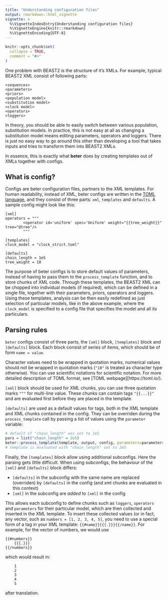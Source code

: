 ```yaml
---
title: "Understanding configuration files"
output: rmarkdown::html_vignette
vignette: >
  %\VignetteIndexEntry{Understanding configuration files}
  %\VignetteEngine{knitr::rmarkdown}
  %\VignetteEncoding{UTF-8}
---
```


```r
knitr::opts_chunk$set(
  collapse = TRUE,
  comment = "#>"
)
```

One problem with BEAST2 is the structure of it's XMLs.
For example, typical BEAST2 XML consist of following parts:

```
<sequences>
<parameters>
<priors>
<population model>
<substitution model>
<clock model>
<operators>
<loggers>
```

In theory, you should be able to easily switch between various population, substitution models.
In practice, this is not easy at all as changing a substitution model means editing parameters, operators and loggers.
There is just no easy way to go around this other than developing a tool that takes inputs and tries to transform them into BEAST2 XMLs.

In essence, this is exactly what **beter** does by creating templates out of XMLs together with configs.

## What is config?
Configs are beter configuration files, partners to the XML templates.
For human readability, instead of XML, beter configs are written in the [TOML language](https://toml.io/), and they consist of three parts: `xml`, `templates` and `defaults`.
A sample config might look like this:

```
[xml]
operators = """
        <operator id='uniform' spec='Uniform' weight="{{tree_weight}}" tree="@tree"/>
        """

[templates]
clock_model = "clock_strict.toml"

[defaults]
chain_length = 1e5
tree_weight = 10
```

The purpose of beter configs is to store default values of parameters, instead of having to pass them to the `process_template` function, and to store chunks of XML code.
Through these templates, the BEAST2 XML can be chopped into individual models (if required), which can be defined in a single file, together with their parameters, priors, operators and loggers.
Using these templates, analysis can be then easily redefined as just selection of particular models, like in the above example, where the `clock_model` is specified to a config file that specifies the model and all its particulars.

## Parsing rules
`beter` configs consist of three parts, the `[xml]` block, `[templates]` block and `[defaults]` block. Each block consist of series of items, which should be of form `name = value`.

Character values need to be wrapped in quotation marks, numerical values should not be wrapped in quotation marks (`"10"` is treated as character type otherwise). You can use scientific notations for scientific notation. For more detailed description of TOML format, see [TOML webpage][https://toml.io/).

`[xml]` block should be used for XML chunks, you can use three quotation marks `"""` for multi-line value. These chunks can contain tags `"{{...}}"` and are evaluated first before they are placed in the template.

`[defaults]` are used as a default values for tags, both in the XML template and XML chunks contained in the config. They can be overriden during the `process_template` call by passing a list of values using the `parameter` variable:

```r
# default of "chain_length" was set to 1e5 
pars = list("chain_length" = 2e5)
beter::process_template(template, output, config, parameters=parameters)
# template is evaluated with "chain_length" set to 2e5
```

Finally, the `[templates]` block allow using additional subconfigs. Here the parsing gets little difficult. When using subconfigs, the behaviour of the `[xml]` and `[defaults]` block differs:

* `[defaults]` in the subconfig with the same name are replaced (overriden) by `[defaults]` in the config (and xml chunks are evaluated in this context)
* `[xml]` in the subconfig are *added* to `[xml]` in the config

This allows each subconfig to define chunks such as `loggers`, `operators` and `parameters` for their particular model, which are then collected and inserted in the XML template. To insert these collected values (or in fact, any vector, such as `numbers = [1, 2, 3, 4, 5]`, you need to use a special form of a tag in your XML template: `{{#name}}{{{.}}}{{/name}}`. For example, for the vector of numbers, we would use

```
{{#numbers}}
    {{{.}}}
{{/numbers}}
```
which would result in:

```
    1
    2
    3
    4
    5
```
after translation.
